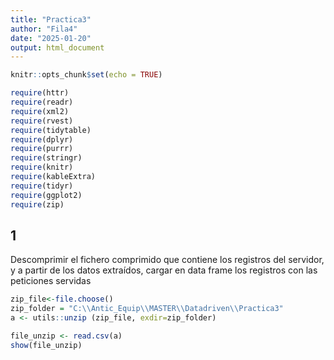 ```yaml
---
title: "Practica3"
author: "Fila4"
date: "2025-01-20"
output: html_document
---
```


```r
knitr::opts_chunk$set(echo = TRUE)
```
```r
require(httr)
require(readr)
require(xml2)
require(rvest)
require(tidytable)
require(dplyr)
require(purrr)
require(stringr)
require(knitr)
require(kableExtra)
require(tidyr)
require(ggplot2)
require(zip)
```

## 1
Descomprimir el fichero comprimido que contiene los registros del
servidor, y a partir de los datos extraídos, cargar en data frame los
registros con las peticiones servidas


```r
zip_file<-file.choose()
zip_folder = "C:\\Antic_Equip\\MASTER\\Datadriven\\Practica3"
a <- utils::unzip (zip_file, exdir=zip_folder)
```

```r
file_unzip <- read.csv(a)
show(file_unzip)
```



